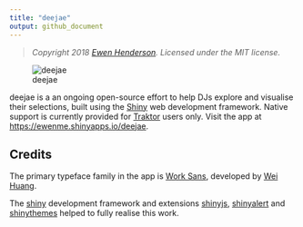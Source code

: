 ```yaml
---
title: "deejae"
output: github_document
---
```


> *Copyright 2018 [Ewen Henderson](http://ewen.io/). Licensed under the MIT license.*

![deejae](https://github.com/ewenme/deejae/blob/master/example_animation.gif)

deejae is a an ongoing open-source effort to help DJs explore and visualise their selections, built using the [Shiny](https://shiny.rstudio.com/) web development framework. Native support is currently provided for [Traktor](https://www.native-instruments.com/en/products/traktor/) users only. Visit the app at [https://ewenme.shinyapps.io/deejae](https://ewenme.shinyapps.io/deejae).

## Credits

The primary typeface family in the app is [Work Sans](https://github.com/weiweihuanghuang/Work-Sans), developed by [Wei Huang](https://twitter.com/w__h_). 

The [shiny](https://cran.r-project.org/web/packages/shiny/index.html) development framework and extensions [shinyjs](https://cran.r-project.org/web/packages/shinyjs/index.html), [shinyalert](https://cran.r-project.org/web/packages/shinyalert/index.html) and [shinythemes](http://rstudio.github.io/shinythemes/) helped to fully realise this work. 